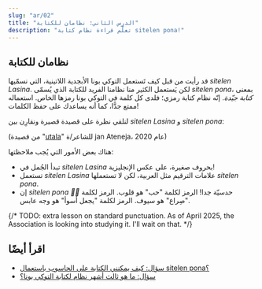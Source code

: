 ```yaml
---
slug: "ar/02"
title: "الدرس الثاني: نظامان للكتابة"
description: "تعلَّم قراءة نظام كتابة sitelen pona!"
---
```



## نظامان للكتابة

قد رأيت من قبل كيف تَستعمل التوكي بونا الأبجدية اللاتينية، التي نسمّيها _sitelen Lasina_. لكن يَستعمل الكثير منا نظامنا الفريد للكتابة الذي يُسمّى _sitelen pona_، بمعنى _كتابة جيّدة_. إنّه نظام كتابة رمزي؛ فلدى كل كلمة في التوكي بونا رمزها الخاص. استعماله ممتع جدًّا، كما أنه يساعدك على حفظ الكلمات!

لنلقي نظرة على قصيدة قصيرة ونقارِن بين _sitelen Lasina_ و _sitelen pona_:

<Tabbed id="1">
  <Row sl="sina olin e utala." m="إنّك تحب الصِراع." />
  <Row sl="taso sina sona ala:" m="لكنّك لا تفهم" />
  <Row sl="utala li ike e sina." m="أن الصِراع يجعلك أسوأ." />
</Tabbed>

(من قصيدة "[utala](https://utala.pona.la/toki-musi-lili/#utala)" للشاعر/ة jan Ateneja، عام 2020)

هناك بعض الأمور التي يُجب ملاحظتها:

- تبدأ الجُمل في _sitelen Lasina_ بحروف صغيرة، على عكس الإنجليزية!
- تستعمل _sitelen Lasina_ علامات الترقيم مثل العربية، لكن لا تستعملها _sitelen pona_.
- إن _sitelen pona 󱥠󱥔_ حدسيّة جدا! الرمز لكلمة "حب" هو قلوب. الرمز لكلمة "صِراع" هو سيوف. الرمز لكلمة "يجعل أسوأ" هو وجه عابس.

{/* TODO: extra lesson on standard punctuation. As of April 2025, the Association is looking into studying it. I'll wait on that. */}

## اقرأ أيضًا
* [سؤال: كيف يمكنني الكتابة على الحاسوب باستعمال sitelen pona؟](/ar/fonts/)
* [سؤال: ما هو ثالث أشهر نظام لكتابة التوكي بونا؟](/ar/sitelen-sitelen/)
